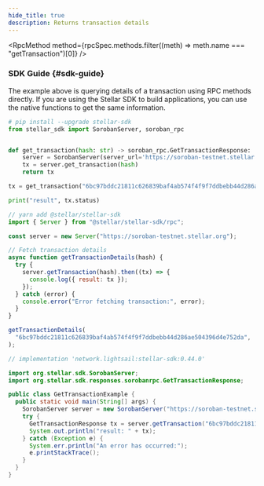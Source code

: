 ```yaml
---
hide_title: true
description: Returns transaction details
---
```



<RpcMethod
  method={rpcSpec.methods.filter((meth) => meth.name === "getTransaction")[0]}
/>

### SDK Guide {#sdk-guide}

The example above is querying details of a transaction using RPC methods directly. If you are using the Stellar SDK to build applications, you can use the native functions to get the same information.

<CodeExample>

```python
# pip install --upgrade stellar-sdk
from stellar_sdk import SorobanServer, soroban_rpc


def get_transaction(hash: str) -> soroban_rpc.GetTransactionResponse:
    server = SorobanServer(server_url='https://soroban-testnet.stellar.org', client=None)
    tx = server.get_transaction(hash)
    return tx

tx = get_transaction("6bc97bddc21811c626839baf4ab574f4f9f7ddbebb44d286ae504396d4e752da")

print("result", tx.status)
```

```js
// yarn add @stellar/stellar-sdk
import { Server } from "@stellar/stellar-sdk/rpc";

const server = new Server("https://soroban-testnet.stellar.org");

// Fetch transaction details
async function getTransactionDetails(hash) {
  try {
    server.getTransaction(hash).then((tx) => {
      console.log({ result: tx });
    });
  } catch (error) {
    console.error("Error fetching transaction:", error);
  }
}

getTransactionDetails(
  "6bc97bddc21811c626839baf4ab574f4f9f7ddbebb44d286ae504396d4e752da",
);
```

```java
// implementation 'network.lightsail:stellar-sdk:0.44.0'

import org.stellar.sdk.SorobanServer;
import org.stellar.sdk.responses.sorobanrpc.GetTransactionResponse;

public class GetTransactionExample {
  public static void main(String[] args) {
	SorobanServer server = new SorobanServer("https://soroban-testnet.stellar.org");
	try {
	  GetTransactionResponse tx = server.getTransaction("6bc97bddc21811c626839baf4ab574f4f9f7ddbebb44d286ae504396d4e752da");
	  System.out.println("result: " + tx);
	} catch (Exception e) {
	  System.err.println("An error has occurred:");
	  e.printStackTrace();
	}
  }
}
```

</CodeExample>
